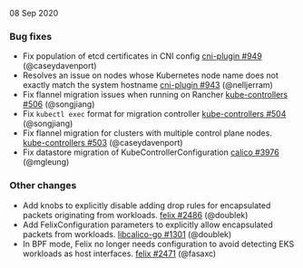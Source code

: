 
08 Sep 2020

### Bug fixes

- Fix population of etcd certificates in CNI config [cni-plugin #949](https://github.com/projectcalico/cni-plugin/pull/949) (@caseydavenport)
- Resolves an issue on nodes whose Kubernetes node name does not exactly match the system hostname [cni-plugin #943](https://github.com/projectcalico/cni-plugin/pull/943) (@nelljerram)
- Fix flannel migration issues when running on Rancher [kube-controllers #506](https://github.com/projectcalico/kube-controllers/pull/506) (@songjiang)
- Fix `kubectl exec` format for migration controller [kube-controllers #504](https://github.com/projectcalico/kube-controllers/pull/504) (@songjiang)
- Fix flannel migration for clusters with multiple control plane nodes. [kube-controllers #503](https://github.com/projectcalico/kube-controllers/pull/503) (@caseydavenport)
- Fix datastore migration of KubeControllerConfiguration [calico #3976](https://github.com/projectcalico/calico/pull/3976) (@mgleung)

### Other changes

- Add knobs to explicitly disable adding drop rules for encapsulated packets originating from workloads. [felix #2486](https://github.com/projectcalico/felix/pull/2486) (@doublek)
- Add FelixConfiguration parameters to explicitly allow encapsulated packets from workloads. [libcalico-go #1301](https://github.com/projectcalico/libcalico-go/pull/1301) (@doublek)
- In BPF mode, Felix no longer needs configuration to avoid detecting EKS workloads as host interfaces. [felix #2471](https://github.com/projectcalico/felix/pull/2471) (@fasaxc)
